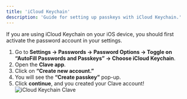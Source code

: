 ```yaml
---
title: 'iCloud Keychain'
description: 'Guide for setting up passkeys with iCloud Keychain.'
---
```




If you are using iCloud Keychain on your iOS device, you should first activate the password account in your settings. 

1. Go to **Settings -> Passwords -> Password Options -> Toggle on “AutoFill Passwords and Passkeys” -> Choose iCloud Keychain**.
2. Open the **Clave app**.
3. Click on **“Create new account.”**
4. You will see the **“Create passkey”** pop-up.
5. Click **continue**, and you created your Clave account!
![iCloud Keychain Clave](./images/Icloud.png)

